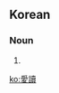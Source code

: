 {{also|愛読}}
==Korean==
{{ko-hanjatab}}

===Noun===
{{ko-noun|hj|hangeul=애독}}

# {{hanja form of|애독|[[loving]] to [[read]]}}

[[ko:愛讀]]